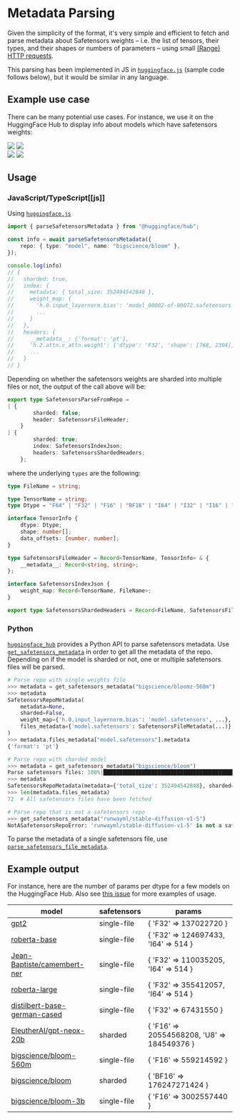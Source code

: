 # Metadata Parsing

Given the simplicity of the format, it's very simple and efficient to fetch and parse metadata about Safetensors weights – i.e. the list of tensors, their types, and their shapes or numbers of parameters – using small [(Range) HTTP requests](https://developer.mozilla.org/en-US/docs/Web/HTTP/Range_requests).

This parsing has been implemented in JS in [`huggingface.js`](https://huggingface.co/docs/huggingface.js/main/en/hub/modules#parsesafetensorsmetadata) (sample code follows below), but it would be similar in any language.

## Example use case

There can be many potential use cases. For instance, we use it on the HuggingFace Hub to display info about models which have safetensors weights:

<div class="flex justify-center">
    <img class="block dark:hidden" src="https://huggingface.co/datasets/huggingface/documentation-images/resolve/main/safetensors/model-page-light.png"/>
    <img class="hidden dark:block" src="https://huggingface.co/datasets/huggingface/documentation-images/resolve/main/safetensors/model-page-dark.png"/>
</div>

<div class="flex justify-center">
    <img class="block dark:hidden" src="https://huggingface.co/datasets/huggingface/documentation-images/resolve/main/safetensors/view-all-tensors-light.png"/>
    <img class="hidden dark:block" src="https://huggingface.co/datasets/huggingface/documentation-images/resolve/main/safetensors/view-all-tensors-dark.png"/>
</div>

## Usage

### JavaScript/TypeScript[[js]]

Using [`huggingface.js`](https://huggingface.co/docs/huggingface.js)

```ts
import { parseSafetensorsMetadata } from "@huggingface/hub";

const info = await parseSafetensorsMetadata({
	repo: { type: "model", name: "bigscience/bloom" },
});

console.log(info)
// {
//   sharded: true,
//   index: {
//     metadata: { total_size: 352494542848 },
//     weight_map: {
//       'h.0.input_layernorm.bias': 'model_00002-of-00072.safetensors',
//       ...
//     }
//   },
//   headers: {
//     __metadata__: {'format': 'pt'},
//     'h.2.attn.c_attn.weight': {'dtype': 'F32', 'shape': [768, 2304], 'data_offsets': [541012992, 548090880]},
//     ...
//   }
// }
```

Depending on whether the safetensors weights are sharded into multiple files or not, the output of the call above will be:

```ts
export type SafetensorsParseFromRepo =
| {
		sharded: false;
		header: SafetensorsFileHeader;
	}
| {
		sharded: true;
		index: SafetensorsIndexJson;
		headers: SafetensorsShardedHeaders;
	};
```

where the underlying `types` are the following:

```ts
type FileName = string;

type TensorName = string;
type Dtype = "F64" | "F32" | "F16" | "BF16" | "I64" | "I32" | "I16" | "I8" | "U8" | "BOOL";

interface TensorInfo {
	dtype: Dtype;
	shape: number[];
	data_offsets: [number, number];
}

type SafetensorsFileHeader = Record<TensorName, TensorInfo> & {
	__metadata__: Record<string, string>;
};

interface SafetensorsIndexJson {
	weight_map: Record<TensorName, FileName>;
}

export type SafetensorsShardedHeaders = Record<FileName, SafetensorsFileHeader>;

```

### Python

[`huggingface_hub`](https://huggingface.co/docs/huggingface_hub) provides a Python API to parse safetensors metadata.
Use [`get_safetensors_metadata`](https://huggingface.co/docs/huggingface_hub/package_reference/hf_api#huggingface_hub.HfApi.get_safetensors_metadata) in order to get all the metadata of the repo.
Depending on if the model is sharded or not, one or multiple safetensors files will be parsed.

```python
# Parse repo with single weights file
>>> metadata = get_safetensors_metadata("bigscience/bloomz-560m")
>>> metadata
SafetensorsRepoMetadata(
    metadata=None,
    sharded=False,
    weight_map={'h.0.input_layernorm.bias': 'model.safetensors', ...},
    files_metadata={'model.safetensors': SafetensorsFileMetadata(...)}
)
>>> metadata.files_metadata["model.safetensors"].metadata
{'format': 'pt'}

# Parse repo with sharded model
>>> metadata = get_safetensors_metadata("bigscience/bloom")
Parse safetensors files: 100%|██████████████████████████████████████████| 72/72 [00:12<00:00,  5.78it/s]
>>> metadata
SafetensorsRepoMetadata(metadata={'total_size': 352494542848}, sharded=True, weight_map={...}, files_metadata={...})
>>> len(metadata.files_metadata)
72  # All safetensors files have been fetched

# Parse repo that is not a safetensors repo
>>> get_safetensors_metadata("runwayml/stable-diffusion-v1-5")
NotASafetensorsRepoError: 'runwayml/stable-diffusion-v1-5' is not a safetensors repo. Couldn't find 'model.safetensors.index.json' or 'model.safetensors' files.
```

To parse the metadata of a single safetensors file, use [`parse_safetensors_file_metadata`](https://huggingface.co/docs/huggingface_hub/package_reference/hf_api#huggingface_hub.HfApi.parse_safetensors_file_metadata).


## Example output

For instance, here are the number of params per dtype for a few models on the HuggingFace Hub. Also see [this issue](https://github.com/huggingface/safetensors/issues/44) for more examples of usage.

model | safetensors | params
--- | --- | ---
[gpt2](https://huggingface.co/gpt2?show_tensors=true) | single-file | { 'F32' => 137022720 }
[roberta-base](https://huggingface.co/roberta-base?show_tensors=true) | single-file | { 'F32' => 124697433, 'I64' => 514 }
[Jean-Baptiste/camembert-ner](https://huggingface.co/Jean-Baptiste/camembert-ner?show_tensors=true) | single-file | { 'F32' => 110035205, 'I64' => 514 }
[roberta-large](https://huggingface.co/roberta-large?show_tensors=true) | single-file | { 'F32' => 355412057, 'I64' => 514 }
[distilbert-base-german-cased](https://huggingface.co/distilbert-base-german-cased?show_tensors=true) | single-file | { 'F32' => 67431550 }
[EleutherAI/gpt-neox-20b](https://huggingface.co/EleutherAI/gpt-neox-20b?show_tensors=true) | sharded | { 'F16' => 20554568208, 'U8' => 184549376 }
[bigscience/bloom-560m](https://huggingface.co/bigscience/bloom-560m?show_tensors=true) | single-file | { 'F16' => 559214592 }
[bigscience/bloom](https://huggingface.co/bigscience/bloom?show_tensors=true) | sharded | { 'BF16' => 176247271424 }
[bigscience/bloom-3b](https://huggingface.co/bigscience/bloom-3b?show_tensors=true) | single-file | { 'F16' => 3002557440 }

